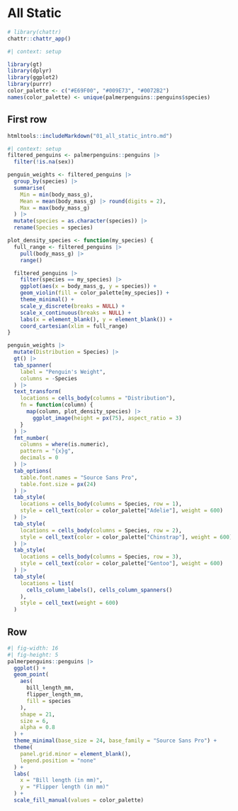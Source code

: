 

# All Static

```r
# library(chattr)
chattr::chattr_app()
```
```r
#| context: setup

library(gt)
library(dplyr)
library(ggplot2)
library(purrr)
color_palette <- c("#E69F00", "#009E73", "#0072B2")
names(color_palette) <- unique(palmerpenguins::penguins$species)
```




## First row

::: {.card width="30%"}

```r
htmltools::includeMarkdown("01_all_static_intro.md")
```

:::


::: {.card title="Look! Penguins data🐧😍"}

```r
#| context: setup
filtered_penguins <- palmerpenguins::penguins |>
  filter(!is.na(sex))

penguin_weights <- filtered_penguins |>
  group_by(species) |>
  summarise(
    Min = min(body_mass_g),
    Mean = mean(body_mass_g) |> round(digits = 2),
    Max = max(body_mass_g)
  ) |>
  mutate(species = as.character(species)) |>
  rename(Species = species)

plot_density_species <- function(my_species) {
  full_range <- filtered_penguins |>
    pull(body_mass_g) |>
    range()

  filtered_penguins |>
    filter(species == my_species) |>
    ggplot(aes(x = body_mass_g, y = species)) +
    geom_violin(fill = color_palette[my_species]) +
    theme_minimal() +
    scale_y_discrete(breaks = NULL) +
    scale_x_continuous(breaks = NULL) +
    labs(x = element_blank(), y = element_blank()) +
    coord_cartesian(xlim = full_range)
}
```


```r
penguin_weights |>
  mutate(Distribution = Species) |>
  gt() |>
  tab_spanner(
    label = "Penguin's Weight",
    columns = -Species
  ) |>
  text_transform(
    locations = cells_body(columns = "Distribution"),
    fn = function(column) {
      map(column, plot_density_species) |>
        ggplot_image(height = px(75), aspect_ratio = 3)
    }
  ) |>
  fmt_number(
    columns = where(is.numeric),
    pattern = "{x}g",
    decimals = 0
  ) |>
  tab_options(
    table.font.names = "Source Sans Pro",
    table.font.size = px(24)
  ) |>
  tab_style(
    locations = cells_body(columns = Species, row = 1),
    style = cell_text(color = color_palette["Adelie"], weight = 600)
  ) |>
  tab_style(
    locations = cells_body(columns = Species, row = 2),
    style = cell_text(color = color_palette["Chinstrap"], weight = 600)
  ) |>
  tab_style(
    locations = cells_body(columns = Species, row = 3),
    style = cell_text(color = color_palette["Gentoo"], weight = 600)
  ) |>
  tab_style(
    locations = list(
      cells_column_labels(), cells_column_spanners()
    ),
    style = cell_text(weight = 600)
  )
```


:::


## Row 

::: {.card title="Look how neatly grouped the species are🟧🟩🟦"}

```r
#| fig-width: 16
#| fig-height: 5
palmerpenguins::penguins |>
  ggplot() +
  geom_point(
    aes(
      bill_length_mm,
      flipper_length_mm,
      fill = species
    ),
    shape = 21,
    size = 6,
    alpha = 0.8
  ) +
  theme_minimal(base_size = 24, base_family = "Source Sans Pro") +
  theme(
    panel.grid.minor = element_blank(),
    legend.position = "none"
  ) +
  labs(
    x = "Bill length (in mm)",
    y = "Flipper length (in mm)"
  ) +
  scale_fill_manual(values = color_palette)
```

:::
